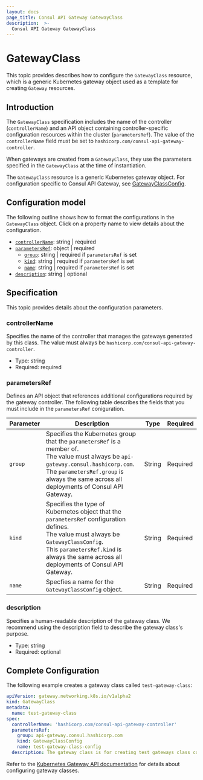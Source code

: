 ```yaml
---
layout: docs
page_title: Consul API Gateway GatewayClass
description:  >-
  Consul API Gateway GatewayClass
---
```


# GatewayClass

This topic provides describes how to configure the `GatewayClass` resource, which is a generic Kubernetes gateway object used as a template for creating `Gateway` resources.

## Introduction

The `GatewayClass` specification includes the name of the controller (`controllerName`) and an API object containing controller-specific configuration resources within the cluster (`parametersRef`). The value of the `controllerName` field must be set to `hashicorp.com/consul-api-gateway-controller`.

When gateways are created from a `GatewayClass`, they use the parameters specified in the `GatewayClass` at the time of instantiation.

The `GatewayClass` resource is a generic Kubernetes gateway object. For configuration specific to Consul API Gateway, see [GatewayClassConfig](/docs/api-gateway/configuration/gatewayclassconfig).

## Configuration model
The following outline shows how to format the configurations in the `GatewayClass` object. Click on a property name to view details about the configuration.

* [`controllerName`](#controllername): string | required
* [`parametersRef`](#parametersref): object | required
  * [`group`](#parametersref): string | required if `parametersRef` is set
  * [`kind`](#parametersref): string | required if `parametersRef` is set
  * [`name`](#parametersref): string | required if `parametersRef` is set
* [`description`](#description): string | optional

## Specification

This topic provides details about the configuration parameters.

### controllerName
Specifies the name of the controller that manages the gateways generated by this class. 
The value must always be `hashicorp.com/consul-api-gateway-controller`.

* Type: string
* Required: required

### parametersRef
Defines an API object that references additional configurations required by the gateway controller. The following table describes the fields that you must include in the `parametersRef` coniguration.

| Parameter | Description | Type | Required |
| ---       | ---         | ---      | --- |
| `group` | Specifies the Kubernetes group that the `parametersRef` is a member of. <br/>The value must always be `api-gateway.consul.hashicorp.com`.<br/>The `parametersRef.group` is always the same across all deployments of Consul API Gateway. | String | Required |
| `kind` | Specifies the type of Kubernetes object that the `parametersRef` configuration defines. <br/>The value must always be `GatewayClassConfig`. <br/> This `parametersRef.kind` is always the same across all deployments of Consul API Gateway. | String | Required |
| `name` | Specfies a name for the `GatewayClassConfig` object. | String | Required |

### description
Specifies a human-readable description of the gateway class. We recommend using the description field to describe the gateway class's purpose. 

* Type: string
* Required: optional

## Complete Configuration
The following example creates a gateway class called `test-gateway-class`:

<CodeBlockConfig filename="gateway.yaml">

  ```yaml
  apiVersion: gateway.networking.k8s.io/v1alpha2
  kind: GatewayClass
  metadata:
    name: test-gateway-class
  spec:
    controllerName: 'hashicorp.com/consul-api-gateway-controller'
    parametersRef:
      group: api-gateway.consul.hashicorp.com
      kind: GatewayClassConfig
      name: test-gateway-class-config
    description: The gateway class is for creating test gateways class configurations
```
</CodeBlockConfig>

Refer to the [Kubernetes Gateway API documentation](https://gateway-api.sigs.k8s.io/v1alpha2/references/spec/#gateway.networking.k8s.io/v1alpha2.GatewayClass) for details about configuring gateway classes.

